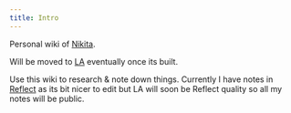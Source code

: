 ```yaml
---
title: Intro
---
```


Personal wiki of [Nikita](https://nikiv.dev).

Will be moved to [LA](https://github.com/learn-anything/learn-anything) eventually once its built.

Use this wiki to research & note down things. Currently I have notes in [Reflect](https://reflect.app) as its bit nicer to edit but LA will soon be Reflect quality so all my notes will be public.

